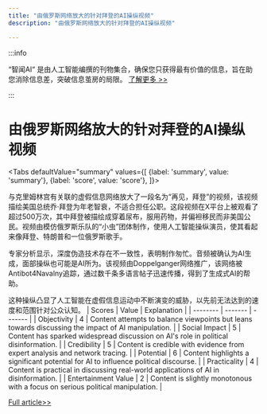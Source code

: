 ```yaml
---
title: "由俄罗斯网络放大的针对拜登的AI操纵视频"
description: "由俄罗斯网络放大的针对拜登的AI操纵视频"

---
```



:::info

“智闻AI“ 是由人工智能编撰的刊物集合，确保您只获得最有价值的信息，旨在助您消除信息差，突破信息茧房的局限。  [了解更多 >>](/)

:::

# 由俄罗斯网络放大的针对拜登的AI操纵视频


<Tabs
	defaultValue="summary"
	values={[
	{label: 'summary', value: 'summary'},
	{label: 'score', value: 'score'},
]}>
<TabItem value="summary">


与克里姆林宫有关联的虚假信息网络放大了一段名为“再见，拜登”的视频，该视频描绘美国总统乔·拜登为年老智衰，不适合担任公职。这段视频在X平台上被观看了超过500万次，其中拜登被描绘成穿着尿布，服用药物，并偏袒移民而非美国公民。视频由模仿俄罗斯乐队的“小虫”团体制作，使用人工智能操纵演员，使其看起来像拜登、特朗普和一位俄罗斯歌手。

专家分析显示，深度伪造技术存在不一致性，表明制作匆忙。音频被确认为AI生成，面部操纵也可能是AI所为。该视频由Doppelganger网络推广，该网络被Antibot4Navalny追踪，通过数千条多语言帖子迅速传播，得到了生成式AI的帮助。

这种操纵凸显了人工智能在虚假信息运动中不断演变的威胁，以先前无法达到的速度和范围针对公众认知。
</TabItem>
<TabItem value="score">
	| Scores     | Value   | Explanation |
	| -------- | ------- | ------- |
	| Objectivity  | 4    | Content attempts to balance viewpoints but leans towards discussing the impact of AI manipulation.    |
	| Social Impact | 5     | Content has sparked widespread discussion on AI's role in political disinformation.    |
	| Credibility    | 5    | Content is credible with evidence from expert analysis and network tracing.    |
	| Potential    | 6    | Content highlights a significant potential for AI to influence political discourse.    |
	| Practicality    | 4    | Content is practical in discussing real-world applications of AI in disinformation.    |
	| Entertainment Value    | 2    | Content is slightly monotonous with a focus on serious political manipulation.    |
</TabItem>
</Tabs>

[Full article>>](https://politics.slashdot.org/story/24/06/26/210215/a-russian-propaganda-network-is-promoting-an-ai-manipulated-biden-video?utm_source=rss1.0mainlinkanon&utm_medium=feed)
